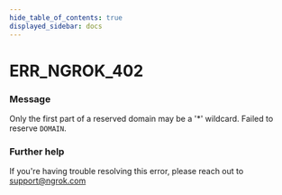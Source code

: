 ```yaml
---
hide_table_of_contents: true
displayed_sidebar: docs
---
```



# ERR_NGROK_402

### Message

Only the first part of a reserved domain may be a '\*' wildcard. Failed to reserve `DOMAIN`.

<ErrorDetails error="err_ngrok_402" />

### Further help

If you're having trouble resolving this error, please reach out to [support@ngrok.com](mailto:support@ngrok.com?subject=Help%20with%20ERR_NGROK_402)
